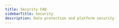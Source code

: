 ```yaml
---
title: Security FAQ
sidebarTitle: Security
description: Data protection and platform security
---
```


<script type="application/ld+json" dangerouslySetInnerHTML={{
  __html: JSON.stringify({
    "@context": "https://schema.org",
    "@type": "FAQPage",
    "mainEntity": [
      {
        "@type": "Question",
        "name": "How is my data protected from other clients?",
        "acceptedAnswer": {
          "@type": "Answer",
          "text": "Clients are isolated in unprivileged Docker containers and only have access to their own data. Each container is completely separate from others on the same host machine with separate namespaces and cgroups, network isolation, file system isolation, and process isolation."
        }
      },
      {
        "@type": "Question",
        "name": "How is my data protected from providers?",
        "acceptedAnswer": {
          "@type": "Answer",
          "text": "Provider security varies significantly. Tier 4 datacenters have extensive physical and operational security while individual hosts may have less formal security measures. For maximum security: Use Secure Cloud certified providers only, encrypt sensitive data at rest, don't store credentials in instances, and use external key management."
        }
      },
      {
        "@type": "Question",
        "name": "What is Secure Cloud?",
        "acceptedAnswer": {
          "@type": "Answer",
          "text": "Secure Cloud providers are vetted datacenters with ISO 27001 certification, Tier 3/4 datacenter standards, verified physical security, and professional operations. Enable the Secure Cloud filter when searching for instances to see only these providers."
        }
      },
      {
        "@type": "Question",
        "name": "How do I secure my account?",
        "acceptedAnswer": {
          "@type": "Answer",
          "text": "Best practices: Use a strong, unique password, regularly rotate API keys, monitor account activity, use separate API keys for different applications, and review billing regularly for unusual activity."
        }
      },
      {
        "@type": "Question",
        "name": "What if my API key is compromised?",
        "acceptedAnswer": {
          "@type": "Answer",
          "text": "Immediately: Delete the compromised key in Settings, generate a new key, update all applications, check billing for unauthorized usage, and contact support if you see suspicious activity."
        }
      },
      {
        "@type": "Question",
        "name": "Are connections encrypted?",
        "acceptedAnswer": {
          "@type": "Answer",
          "text": "Yes, all connections use encryption: Web interface uses HTTPS with TLS, SSH is encrypted by default, Jupyter uses HTTPS with self-signed certificates, and API requires HTTPS."
        }
      },
      {
        "@type": "Question",
        "name": "Can I restrict network access to my instances?",
        "acceptedAnswer": {
          "@type": "Answer",
          "text": "Network restrictions depend on the host configuration. Some options: Use SSH key authentication (no passwords), configure firewall rules in your container, and select providers with static IPs for IP whitelisting."
        }
      }
    ]
  })
}} />

## Data Protection

### How is my data protected from other clients?

Clients are isolated in unprivileged Docker containers and only have access to their own data. Each container is completely separate from others on the same host machine with:
- Separate namespaces and cgroups
- Network isolation
- File system isolation
- Process isolation

### How is my data protected from providers?

Provider security varies significantly:
- **Tier 4 datacenters** have extensive physical and operational security
- **Individual hosts** may have less formal security measures

For maximum security:
- Use **Secure Cloud** certified providers only
- Encrypt sensitive data at rest
- Don't store credentials in instances
- Use external key management

### What is Secure Cloud?

Secure Cloud providers are vetted datacenters with:
- [ISO 27001](https://www.iso.org/standard/27001) certification
- [Tier 3/4](https://uptimeinstitute.com/tiers) datacenter standards
- Verified physical security
- Professional operations

Enable the "Secure Cloud" filter when searching for instances to see only these providers.

## Account Security

### How do I secure my account?

Best practices:
1. Use a strong, unique password
2. Regularly rotate API keys
3. Monitor account activity
4. Use separate API keys for different applications
5. Review billing regularly for unusual activity

### What if my API key is compromised?

Immediately:
1. Delete the compromised key in Settings
2. Generate a new key
3. Update all applications
4. Check billing for unauthorized usage
5. Contact support if you see suspicious activity

## Network Security

### Are connections encrypted?

Yes, all connections use encryption:
- **Web interface:** HTTPS with TLS
- **SSH:** Encrypted by default
- **Jupyter:** HTTPS with self-signed certificates
- **API:** HTTPS required

### Can I restrict network access to my instances?

Network restrictions depend on the host configuration. Some options:
- Use SSH key authentication (no passwords)
- Configure firewall rules in your container
- Select providers with static IPs for IP whitelisting

## Best Practices

### Security checklist for sensitive workloads

- [ ] Use Secure Cloud providers only
- [ ] Encrypt data before uploading
- [ ] Use strong SSH keys
- [ ] Don't store credentials in instances
- [ ] Destroy instances immediately when done
- [ ] Monitor account activity regularly
- [ ] Use separate accounts for different projects
- [ ] Implement application-level encryption
- [ ] Keep software updated